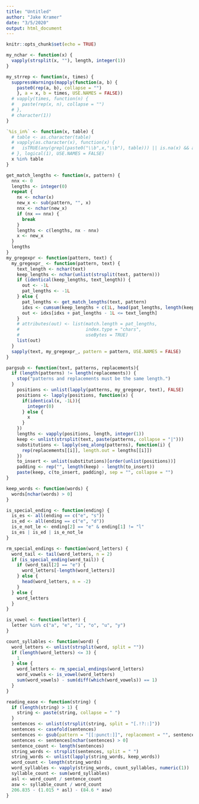 ```yaml
---
title: "Untitled"
author: "Jake Kramer"
date: "3/5/2020"
output: html_document 
---
```


```r
knitr::opts_chunk$set(echo = TRUE)
```

```r
my_nchar <- function(x) {
  vapply(strsplit(x, ""), length, integer(1))    
}

my_strrep <- function(x, times) {
  suppressWarnings(mapply(function(a, b) {
    paste0(rep(a, b), collapse = "")
    }, a = x, b = times, USE.NAMES = FALSE))
  # vapply(times, function(n) {
  #   paste(rep(x, n), collapse = "")
  # },
  # character(1))  
}

`%is_in%` <- function(x, table) {
  # table <- as.character(table)
  # vapply(as.character(x), function(x) {
  #   isTRUE(any(grepl(paste0("\\b",x,"\\b"), table))) || is.na(x) && any(is.na(table))
  # }, logical(1), USE.NAMES = FALSE)
  x %in% table
}

get_match_lengths <- function(x, pattern) {
  nnx <- 0
  lengths <- integer(0)
  repeat {
    nx <- nchar(x)
    new_x <- sub(pattern, "", x)
    nnx <- nchar(new_x)
    if (nx == nnx) {
      break
    }
    lengths <- c(lengths, nx - nnx)
    x <- new_x
  }
  lengths
}
my_gregexpr <- function(pattern, text) {
  my_gregexpr_ <- function(pattern, text) {
    text_length <- nchar(text)
    keep_lengths <- nchar(unlist(strsplit(text, pattern)))
    if (identical(keep_lengths, text_length)) {
      out <- -1L
      pat_lengths <- -1L
    } else {
      pat_lengths <- get_match_lengths(text, pattern)
      idxs <- cumsum(keep_lengths + c(1L, head(pat_lengths, length(keep_lengths)  - 1)))[seq_along(pat_lengths)]
      out <- idxs[idxs + pat_lengths - 1L <= text_length]
    }
    # attributes(out) <- list(match.length = pat_lengths,
    #                         index.type = "chars",
    #                         useBytes = TRUE)
    list(out)
  }
  sapply(text, my_gregexpr_, pattern = pattern, USE.NAMES = FALSE)
}

pargsub <- function(text, patterns, replacements){
  if (length(patterns) != length(replacements)) {
    stop("patterns and replacements must be the same length.")
  }
    positions <- unlist(lapply(patterns, my_gregexpr, text), FALSE)
    positions <- lapply(positions, function(x) {
      if(identical(x, -1L)){
        integer(0)
      } else {
        x
      }
    })
    lengths <- vapply(positions, length, integer(1))
    keep <- unlist(strsplit(text, paste(patterns, collapse = "|")))
    substitutions <- lapply(seq_along(patterns), function(i) {
      rep(replacements[[i]], length.out = lengths[[i]])
    })
    to_insert <- unlist(substitutions)[order(unlist(positions))]
    padding <- rep("", length(keep) - length(to_insert))
    paste(keep, c(to_insert, padding), sep = "", collapse = "")  
}

keep_words <- function(words) {
  words[nchar(words) > 0]
}

is_special_ending <- function(ending) {
  is_es <- all(ending == c("e", "s"))
  is_ed <- all(ending == c("e", "d"))
  is_e_not_le <- ending[2] == "e" & ending[1] != "l"
  is_es | is_ed | is_e_not_le
}

rm_special_endings <- function(word_letters) {
  word_tail <- tail(word_letters, n = 2)
  if (is_special_ending(word_tail)) {
    if (word_tail[2] == "e") {
      word_letters[-length(word_letters)]
    } else {
      head(word_letters, n = -2)
    }
  } else {
    word_letters
  }
}

is_vowel <- function(letter) {
  letter %in% c("a", "e", "i", "o", "u", "y")
}

count_syllables <- function(word) {
  word_letters <- unlist(strsplit(word, split = ""))
  if (length(word_letters) <= 3) {
    1
  } else {
    word_letters <- rm_special_endings(word_letters)
    word_vowels <- is_vowel(word_letters)
    sum(word_vowels) - sum(diff(which(word_vowels)) == 1)
  }
}

reading_ease <- function(string) {
  if (length(string) > 1) {
    string <- paste(string, collapse = " ")
  }
  sentences <- unlist(strsplit(string, split = "[.!?::]"))
  sentences <- casefold(sentences)
  sentences <- gsub(pattern = "[[:punct:]]", replacement = "", sentences)
  sentences <- sentences[nchar(sentences) > 0]
  sentence_count <- length(sentences)
  string_words <- strsplit(sentences, split = " ")
  string_words <- unlist(lapply(string_words, keep_words))
  word_count <- length(string_words)
  word_syllables <- vapply(string_words, count_syllables, numeric(1))
  syllable_count <- sum(word_syllables)
  asl <- word_count / sentence_count
  asw <- syllable_count / word_count
  206.835 - (1.015 * asl) - (84.6 * asw)
}
```


